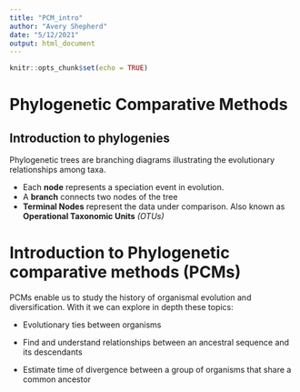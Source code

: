 ```yaml
---
title: "PCM_intro"
author: "Avery Shepherd"
date: "5/12/2021"
output: html_document
---
```


```r
knitr::opts_chunk$set(echo = TRUE)
```
# Phylogenetic Comparative Methods

## Introduction to phylogenies
Phylogenetic trees are branching diagrams illustrating the evolutionary relationships among taxa. 

* Each **node** represents a speciation event in evolution.
* A **branch** connects two nodes of the tree
* **Terminal Nodes** represent the data under comparison. Also known as **Operational Taxonomic Units** *(OTUs)*

# Introduction to Phylogenetic comparative methods (PCMs)
PCMs enable us to study the history of organismal evolution and diversification. With it we can explore in depth these topics:

* Evolutionary ties between organisms

* Find and understand relationships between an ancestral sequence and its descendants

* Estimate time of divergence between a group of organisms that share a common ancestor

  
```r

```

```r

```

